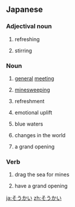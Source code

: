 ==Japanese==

===Adjectival noun===
{{ja-adj|infl=na}}

# {{ja-def|爽快}} refreshing
# {{ja-def|壮快}} stirring

===Noun===
{{ja-noun}}
# {{ja-def|総会}} [[general]] [[meeting]]
# {{ja-def|掃海}} [[minesweeping]]
# {{ja-def|爽快}} refreshment
# {{ja-def|壮快}} emotional uplift
# {{ja-def|滄海|蒼海}} blue waters
# {{ja-def|桑海}} changes in the world
# {{ja-def|創開}} a grand opening

===Verb===
{{ja-verb-suru}}

# {{ja-def|掃海}} drag the sea for mines
# {{ja-def|創開}} have a grand opening

[[ja:そうかい]]
[[zh:そうかい]]